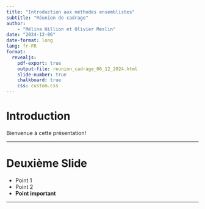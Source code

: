 ```yaml
---
title: "Introduction aux méthodes ensemblistes"
subtitle: "Réunion de cadrage"
author:
    - "Mélina Hillion et Olivier Meslin"
date: "2024-12-06"
date-format: long
lang: fr-FR
format:
  revealjs:
    pdf-export: true
    output-file: reunion_cadrage_06_12_2024.html
    slide-number: true
    chalkboard: true
    css: custom.css
---
```



# Introduction

Bienvenue à cette présentation!

---

# Deuxième Slide

- Point 1
- Point 2
- **Point important**

---


